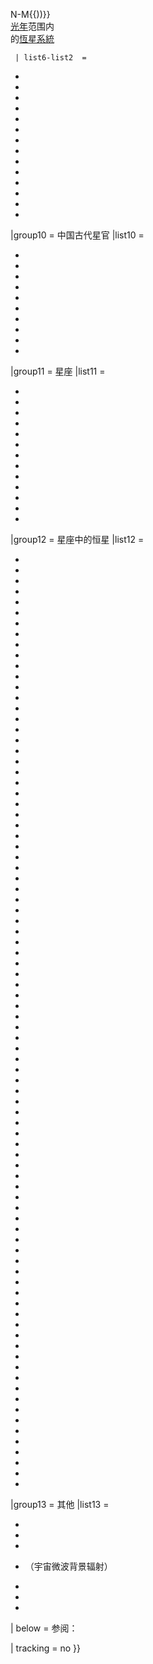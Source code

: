 {{NavboxV2
|name  = 宇宙導航
|title = 宇宙導航
|state = {{{state<includeonly>|uncollapsed</includeonly>}}}
|listclass = hlist

|group1 = 太阳系
|list1-border = child
|list1-type = vertical
  |list1-group1 = 综合
  |list1-list1  = 
*{{Tl|太阳系}}
*{{Tl|太阳系侧栏}}
*{{Tl|太陽系導航圖}}
*{{Tl|太阳}}
*{{Tl|大氣層}}
  |list1-group2 = 行星
  |list1-list2  = 
* {{Tl|地球}}
* {{Tl|地球在宇宙中的位置}}
* {{Tl|木星}}
* {{Tl|火星}}
* {{Tl|水星}}
* {{Tl|海王星}}
* {{Tl|星環}}
* {{Tl|土星}}
* {{Tl|天王星}}
* {{Tl|金星}}
* {{Tl|凌日}}
* {{Tl|衝日}}
  |list1-group3 = 卫星
  |list1-list3  = 
* {{Tla|埃歐|木卫一}}
* {{Tl|类冥矮行星的卫星}}
* {{Tl|類地行星與小行星的衛星}}
* {{Tl|木星的衛星}}
* {{Tl|海王星的衛星}}
* {{Tl|土星的卫星}}
* {{Tl|天王星的衛星}}
* {{Tl|Solar System moons}}（大）
* {{Tla|Solar System moons (compact)|太阳系的卫星}}
* {{Tl|月球}}
* {{Tl|月海}}
* {{Tl|土衛六}}
  |list1-group4 = 其他天体
  |list1-list4  = 
* {{Tl|穀神星}}
* {{Tl|鬩神星}}
* {{Tl|妊神星}}
* {{Tla|Minor planets navigator|小行星導航}}
* {{Tl|冥王星}}
* {{Tl|類冥矮行星}}
* {{Tl|小天體}}
* {{Tl|大彗星}}
* {{Tl|流星雨}}
* {{Tla|TNO|海王星外天體及類似天體}}
* {{Tl|海王星外天體}}

|group2 = 天文学
|list2-border = child
|list2-type = vertical
  |list2-group1 = 天体类型
  |list2-list1  = 
* {{Tl|小行星}}
* {{Tl|天文學}}
* {{Tl|黑洞}}
* {{Tl|彗星}}
* {{Tl|系外行星}}
* {{Tl|星系}}
* {{Tl|中子星}}
* {{Tl|恒星}}
* {{Tl|恆星系統}}
* {{Tl|超新星}}
* {{Tl|變星}}
* {{Tl|白矮星}}
* {{Tla|AGN|活躍星系与活躍星系核}}
* {{Tl|本星系群}}
* {{Tl|銀河}}
  |list2-group2 = 星表
  |list2-list2  = 
* {{Tla|Gum catalogue|古姆星表}}
* {{Tl|梅西耶天体}}
* {{Tla|RCW|RCW星表}}
* {{Tl|沙普利斯亮星云表天体}}
* {{Tl|科德韦尔天体}}
  |list2-group3 = 文化
  |list2-list3  = 
* {{Tl|古希臘天文學}}
* {{Tl|古印度天文学}}
* {{Tl|中古伊斯蘭天文學}}

|group4 = 行星系
|list4  = 
* {{Tl|23 Librae}}
* {{Tl|大熊座47}}
* {{Tl|55 Cancri}}
* {{Tl|61 Virginis}}
* {{Tl|Gliese 581}}
* {{Tl|Gliese 667}}
* {{Tl|Gliese 758}}
* {{Tl|Gliese 777}}
* {{Tl|Gliese 876}}
* {{Tl|GJ 1214}}
* {{Tl|HD 1461}}
* {{Tl|HD 9446}}
* {{Tl|HD 11964}}
* {{Tl|HD 12661}}
* {{Tl|HD 37124}}
* {{Tl|HD 40307}}
* {{Tl|HD 47186}}
* {{Tl|HD 69830}}
* {{Tl|HD 85512}}
* {{Tl|HD 125612}}
* {{Tl|HD 128311}}
* {{Tl|HD 181433}}
* {{Tl|HD 215497}}
* {{Tl|HD 217107}}
* {{Tl|HIP 13044}}
* {{Tl|HIP 14810}}
* {{Tl|HR 8799}}
* {{Tl|天坛座μ}}
* {{Tl|PSR B1257+12}}
* {{Tl|Upsilon Andromedae}}
* {{Tl|Kepler-70}}

|group5 = 星系导航
|list5  = 
* {{Tl|ARP 178}}
* {{Tl|ARP 297}}
* {{Tl|銀河}}
* {{Tl|NGC2264}}
* {{Tl|Robert's Quartet}}

|group6 = 离地距离
|list6-border = child
|list6-type = vertical
|list6-evenodd = swap
  | list6-list1  = 
* {{Tl|近地恒星系统}}
  | list6-group2 = 位于{{((}}N-M{{))}}<br />[[光年]]范围内<br />的[[恆星系統]]
  | list6-list2  = 
* {{Tl|位于0-5光年范围内的恒星系统}}
* {{Tl|位于5-10光年范围内的恒星系统}}
* {{Tl|位于10-15光年范围内的恒星系统}}
* {{Tl|位于15-20光年范围内的恒星系统}}
* {{Tl|位于20-25光年范围内的恒星系统}}
* {{Tl|位于25-30光年范围内的恒星系统}}
* {{Tl|位于30-35光年范围内的恒星系统}}
* {{Tl|位于35-40光年范围内的恒星系统}}
* {{Tl|位于40-45光年范围内的恒星系统}}
* {{Tl|位于45-50光年范围内的恒星系统}}
* {{Tl|位于50-55光年范围内的恒星系统}}
* {{Tl|位于55-60光年范围内的恒星系统}}
* {{Tl|位于60-65光年范围内的恒星系统}}
* {{Tl|位于65-70光年范围内的恒星系统}}

|group10 = 中国古代星官
|list10  = 
* {{Tl|中国古代星官}}
* {{Tl|中西星名对照表}}
* {{Tl|三垣}}
* {{Tl|四象二十八宿}}
* {{Tl|中国古代星官-东方}}
* {{Tl|中国古代星官-北方}}
* {{Tl|中国古代星官-南天}}
* {{Tl|中国古代星官-南方}}
* {{Tl|中国古代星官-西方}}
* {{Tl|九野二十八宿}}

|group11 = 星座
|list11  = 
* {{Tl|星座/現代}}
* {{Tl|Constellations/historic}}
* {{Tl|Constellations/modern}}
* {{Tl|星座恒星列表}}
* {{Tl|星座/歷史/托勒密}}
* {{Tl|ConstellationsByBayer}}
* {{Tl|ConstellationsChangedByBayer}}
* {{Tl|ConstellationsByHevelius}}
* {{Tl|ConstellationsNLDLAltered}}
* {{Tl|ConstellationsByLacaille}}
* {{Tl|Musca}}
* {{Tl|Virgo}}
* {{Tla|黃道帶|黃道星座與黃道十二宮}}

|group12 = 星座中的恒星
|list12  = 
* {{Tla|仙女座}}
* {{Tla|唧筒座}}
* {{Tla|天燕座}}
* {{Tla|宝瓶座}}
* {{Tla|天鹰座}}
* {{Tla|天坛座}}
* {{Tla|白羊座}}
* {{Tla|御夫座}}
* {{Tla|牧夫座}}
* {{Tla|雕具座}}
* {{Tla|鹿豹座}}
* {{Tla|巨蟹座恒星|巨蟹座}}
* {{Tla|猎犬座恒星|猎犬座}}
* {{Tla|大犬座恒星|大犬座}}
* {{Tla|小犬座恒星|小犬座}}
* {{Tla|摩羯座恒星|摩羯座}}
* {{Tla|船底座恒星|船底座}}
* {{Tla|仙后座恒星|仙后座}}
* {{Tla|半人马座恒星|半人马座}}
* {{Tla|仙王座恒星|仙王座}}
* {{Tla|鲸鱼座恒星|鲸鱼座}}
* {{Tla|蝘蜓座恒星|蝘蜓座}}
* {{Tla|圆规座恒星|圆规座}}
* {{Tla|天鸽座恒星|天鸽座}}
* {{Tla|后发座}}
* {{Tla|南冕座恒星|南冕座}}
* {{Tla|北冕座恒星|北冕座}}
* {{Tla|乌鸦座恒星|乌鸦座}}
* {{Tla|巨爵座恒星|巨爵座}}
* {{Tla|南十字座恒星|南十字座}}
* {{Tla|天鹅座恒星|天鹅座}}
* {{Tla|海豚座恒星|海豚座}}
* {{Tla|剑鱼座恒星|剑鱼座}}
* {{Tla|天龙座}}
* {{Tla|小马座恒星|小马座}}
* {{Tla|波江座}}
* {{Tla|天炉座恒星|天炉座}}
* {{Tla|双子座恒星|双子座}}
* {{Tla|天鹤座恒星|天鹤座}}
* {{Tla|武仙座恒星|武仙座}}
* {{Tla|时钟座恒星|时钟座}}
* {{Tla|长蛇座}}
* {{Tla|水蛇座恒星|水蛇座}}
* {{Tla|印第安座恒星|印第安座}}
* {{Tla|蝎虎座恒星|蝎虎座}}
* {{Tla|狮子座恒星|狮子座}}
* {{Tla|小狮座恒星|小狮座}}
* {{Tla|天兔座恒星|天兔座}}
* {{Tla|天秤座恒星|天秤座}}
* {{Tla|豺狼座恒星|豺狼座}}
* {{Tla|天猫座恒星|天猫座}}
* {{Tla|天琴座恒星|天琴座}}
* {{Tla|山案座恒星|山案座}}
* {{Tla|顯微鏡座恆星|显微镜座}}
* {{Tla|麒麟座恒星|麒麟座}}
* {{Tla|苍蝇座恒星|苍蝇座}}
* {{Tla|矩尺座恒星|矩尺座}}
* {{Tla|南极座恒星|南极座}}
* {{Tla|蛇夫座恒星|蛇夫座}}
* {{Tla|猎户座恒星|猎户座}}
* {{Tla|孔雀座恒星|孔雀座}}
* {{Tla|飞马座恒星|飞马座}}
* {{Tla|英仙座恒星|英仙座}}
* {{Tla|凤凰座恒星|凤凰座}}
* {{Tla|绘架座恒星|绘架座}}
* {{Tla|双鱼座恒星|双鱼座}}
* {{Tla|南鱼座恒星|南鱼座}}
* {{Tla|船尾座恒星|船尾座}}
* {{Tla|罗盘座恒星|罗盘座}}
* {{Tla|網罟座恒星|网罟座}}
* {{Tla|天箭座恒星|天箭座}}
* {{Tla|人马座恒星|人马座}}
* {{Tla|天蝎座恒星|天蝎座}}
* {{Tla|玉夫座恒星|玉夫座}}
* {{Tla|盾牌座恒星|盾牌座}}
* {{Tla|巨蛇座恒星|巨蛇座}}
* {{Tla|六分仪座恒星|六分仪座}}
* {{Tla|金牛座恒星|金牛座}}
* {{Tla|望遠鏡座恒星|望远镜座}}
* {{Tla|三角座恒星|三角座}}
* {{Tla|南三角座恒星|南三角座}}
* {{Tla|杜鹃座恒星|杜鹃座}}
* {{Tla|大熊座}}
* {{Tla|小熊座恒星|小熊座}}
* {{Tla|船帆座恒星|船帆座}}
* {{Tla|室女座恒星|室女座}}
* {{Tla|飞鱼座恒星|飞鱼座}}
* {{Tla|狐狸座恒星|狐狸座}}

|group13 = 其他
|list13  = 
* {{Tla|Astronomy-footer|天文學分支}}
* {{Tl|天體生物學}}
* {{Tla|Big Bang timeline|大爆炸時間線}}
* {{Tl|CMB}}（宇宙微波背景辐射）
* {{Tl|物理宇宙学}}
* {{Tl|磁層}}
* {{Tl|哈伯太空望遠鏡}}

| below = 参阅：{{Tl|Spaceflight navboxes}}

| tracking = <includeonly>no</includeonly>
}}<noinclude>
{{Documentation}}
</noinclude>